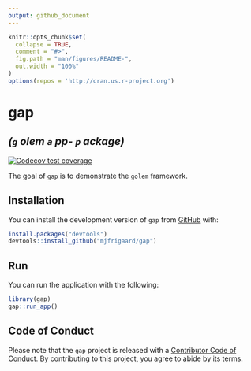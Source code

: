```yaml
---
output: github_document
---
```


<!-- README.md is generated from README.Rmd. Please edit that file -->

```r
knitr::opts_chunk$set(
  collapse = TRUE,
  comment = "#>",
  fig.path = "man/figures/README-",
  out.width = "100%"
)
options(repos = 'http://cran.us.r-project.org')
```

# gap 

## *(**`g`** olem **`a`** pp- **`p`** ackage)*

<!-- badges: start -->

[![Codecov test coverage](https://codecov.io/gh/mjfrigaard/gap/branch/main/graph/badge.svg)](https://app.codecov.io/gh/mjfrigaard/gap?branch=main)

<!-- badges: end -->

The goal of `gap` is to demonstrate the `golem` framework.

## Installation

You can install the development version of `gap` from [GitHub](https://github.com/) with:

```r
install.packages("devtools")
devtools::install_github("mjfrigaard/gap")
```


## Run 

You can run the application with the following: 

```r
library(gap)
gap::run_app()
```

## Code of Conduct

Please note that the `gap` project is released with a [Contributor Code of Conduct](https://contributor-covenant.org/version/2/1/CODE_OF_CONDUCT.html). By contributing to this project, you agree to abide by its terms.
